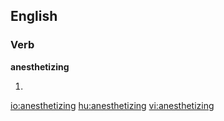 ==English==

===Verb===
'''anesthetizing'''

# {{present participle of|[[anesthetize]]}}

[[io:anesthetizing]]
[[hu:anesthetizing]]
[[vi:anesthetizing]]